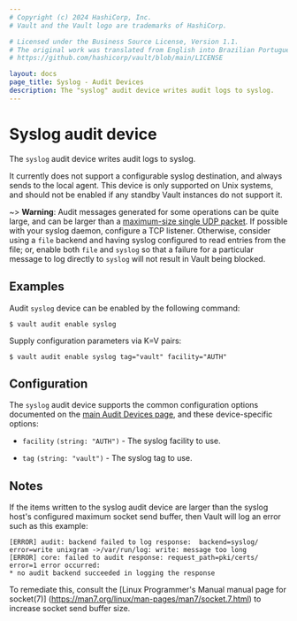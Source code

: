 ```yaml
---
# Copyright (c) 2024 HashiCorp, Inc.
# Vault and the Vault logo are trademarks of HashiCorp.

# Licensed under the Business Source License, Version 1.1.
# The original work was translated from English into Brazilian Portuguese.
# https://github.com/hashicorp/vault/blob/main/LICENSE

layout: docs
page_title: Syslog - Audit Devices
description: The "syslog" audit device writes audit logs to syslog.
---
```


# Syslog audit device

The `syslog` audit device writes audit logs to syslog.

It currently does not support a configurable syslog destination, and always
sends to the local agent. This device is only supported on Unix systems,
and should not be enabled if any standby Vault instances do not support it.

~> **Warning**: Audit messages generated for some operations can be quite
large, and can be larger than a [maximum-size single UDP
packet](https://tools.ietf.org/html/rfc5426#section-3.1). If possible with your
syslog daemon, configure a TCP listener. Otherwise, consider using a `file`
backend and having syslog configured to read entries from the file; or, enable
both `file` and `syslog` so that a failure for a particular message to log
directly to `syslog` will not result in Vault being blocked.

## Examples

Audit `syslog` device can be enabled by the following command:

```shell-session
$ vault audit enable syslog
```

Supply configuration parameters via K=V pairs:

```shell-session
$ vault audit enable syslog tag="vault" facility="AUTH"
```

## Configuration

The `syslog` audit device supports the common configuration options documented on
the [main Audit Devices page](/vault/docs/audit#common-configuration-options), and
these device-specific options:

- `facility` `(string: "AUTH")` - The syslog facility to use.

- `tag` `(string: "vault")` - The syslog tag to use.


## Notes

If the items written to the syslog audit device are larger than the syslog host's configured maximum socket
send buffer, then Vault will log an error such as this example:

```
[ERROR] audit: backend failed to log response:  backend=syslog/ error=write unixgram ->/var/run/log: write: message too long
[ERROR] core: failed to audit response: request_path=pki/certs/ error=1 error occurred:
* no audit backend succeeded in logging the response
```

To remediate this, consult the [Linux Programmer's Manual manual page for socket(7)] (https://man7.org/linux/man-pages/man7/socket.7.html) to
increase socket send buffer size.
